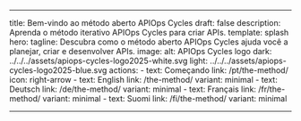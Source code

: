 ---

title: Bem-vindo ao método aberto APIOps Cycles
draft: false
description: Aprenda o método iterativo APIOps Cycles para criar APIs.
template: splash
hero:
  tagline: Descubra como o método aberto APIOps Cycles ajuda você a planejar, criar e desenvolver APIs.
  image:
    alt: APIOps Cycles logo
    dark: ../../../assets/apiops-cycles-logo2025-white.svg
    light: ../../../assets/apiops-cycles-logo2025-blue.svg
  actions:
    - text: Começando
      link: /pt/the-method/
      icon: right-arrow
    - text: English
      link: /the-method/
      variant: minimal
    - text: Deutsch
      link: /de/the-method/
      variant: minimal
    - text: Français
      link: /fr/the-method/
      variant: minimal
    - text: Suomi
      link: /fi/the-method/
      variant: minimal

---